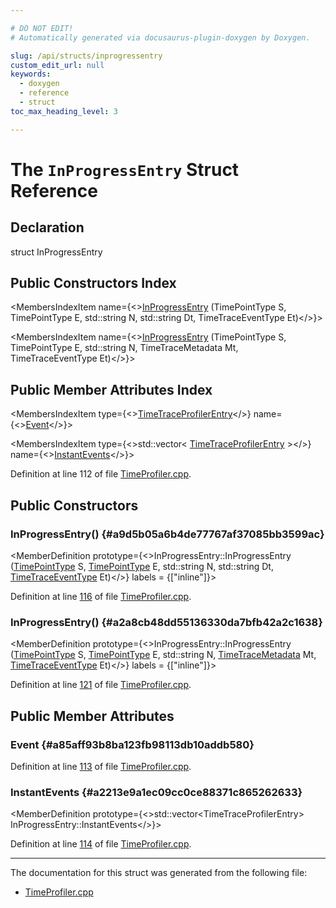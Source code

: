 ```yaml
---

# DO NOT EDIT!
# Automatically generated via docusaurus-plugin-doxygen by Doxygen.

slug: /api/structs/inprogressentry
custom_edit_url: null
keywords:
  - doxygen
  - reference
  - struct
toc_max_heading_level: 3

---
```





# The `InProgressEntry` Struct Reference

<DoxygenPage pluginConfig={pluginConfig}>



## Declaration

<CodeBlock>struct InProgressEntry</CodeBlock>

## Public Constructors Index

<MembersIndex>

<MembersIndexItem
  name={<><a href="#a9d5b05a6b4de77767af37085bb3599ac">InProgressEntry</a> (TimePointType S, TimePointType E, std::string N, std::string Dt, TimeTraceEventType Et)</>}>
</MembersIndexItem>

<MembersIndexItem
  name={<><a href="#a2a8cb48dd55136330da7bfb42a2c1638">InProgressEntry</a> (TimePointType S, TimePointType E, std::string N, TimeTraceMetadata Mt, TimeTraceEventType Et)</>}>
</MembersIndexItem>

</MembersIndex>

## Public Member Attributes Index

<MembersIndex>

<MembersIndexItem
  type={<><a href="/docs/api/structs/llvm/timetraceprofilerentry">TimeTraceProfilerEntry</a></>}
  name={<><a href="#a85aff93b8ba123fb98113db10addb580">Event</a></>}>
</MembersIndexItem>

<MembersIndexItem
  type={<>std::vector&lt; <a href="/docs/api/structs/llvm/timetraceprofilerentry">TimeTraceProfilerEntry</a> &gt;</>}
  name={<><a href="#a2213e9a1ec09cc0ce88371c865262633">InstantEvents</a></>}>
</MembersIndexItem>

</MembersIndex>


Definition at line 112 of file <a href="/docs/api/files/lib/lib/support/timeprofiler-cpp">TimeProfiler.cpp</a>.

<SectionDefinition>

## Public Constructors

### InProgressEntry() {#a9d5b05a6b4de77767af37085bb3599ac}

<MemberDefinition
  prototype={<>InProgressEntry::InProgressEntry (<a href="/docs/api/namespaces/anonymous-timeprofiler-cpp-/#a9425994e75f5dcc5ab3062d317f1756f">TimePointType</a> S, <a href="/docs/api/namespaces/anonymous-timeprofiler-cpp-/#a9425994e75f5dcc5ab3062d317f1756f">TimePointType</a> E, std::string N, std::string Dt, <a href="/docs/api/namespaces/llvm/#aad35af14abc5748960dd055e5c04aa41">TimeTraceEventType</a> Et)</>}
  labels = {["inline"]}>

Definition at line <a href="/docs/api/files/lib/lib/support/timeprofiler-cpp/#l00116">116</a> of file <a href="/docs/api/files/lib/lib/support/timeprofiler-cpp">TimeProfiler.cpp</a>.
</MemberDefinition>

### InProgressEntry() {#a2a8cb48dd55136330da7bfb42a2c1638}

<MemberDefinition
  prototype={<>InProgressEntry::InProgressEntry (<a href="/docs/api/namespaces/anonymous-timeprofiler-cpp-/#a9425994e75f5dcc5ab3062d317f1756f">TimePointType</a> S, <a href="/docs/api/namespaces/anonymous-timeprofiler-cpp-/#a9425994e75f5dcc5ab3062d317f1756f">TimePointType</a> E, std::string N, <a href="/docs/api/structs/llvm/timetracemetadata">TimeTraceMetadata</a> Mt, <a href="/docs/api/namespaces/llvm/#aad35af14abc5748960dd055e5c04aa41">TimeTraceEventType</a> Et)</>}
  labels = {["inline"]}>

Definition at line <a href="/docs/api/files/lib/lib/support/timeprofiler-cpp/#l00121">121</a> of file <a href="/docs/api/files/lib/lib/support/timeprofiler-cpp">TimeProfiler.cpp</a>.
</MemberDefinition>

</SectionDefinition>

<SectionDefinition>

## Public Member Attributes

### Event {#a85aff93b8ba123fb98113db10addb580}

<MemberDefinition
  prototype="TimeTraceProfilerEntry InProgressEntry::Event">

Definition at line <a href="/docs/api/files/lib/lib/support/timeprofiler-cpp/#l00113">113</a> of file <a href="/docs/api/files/lib/lib/support/timeprofiler-cpp">TimeProfiler.cpp</a>.
</MemberDefinition>

### InstantEvents {#a2213e9a1ec09cc0ce88371c865262633}

<MemberDefinition
  prototype={<>std::vector&lt;TimeTraceProfilerEntry&gt; InProgressEntry::InstantEvents</>}>

Definition at line <a href="/docs/api/files/lib/lib/support/timeprofiler-cpp/#l00114">114</a> of file <a href="/docs/api/files/lib/lib/support/timeprofiler-cpp">TimeProfiler.cpp</a>.
</MemberDefinition>

</SectionDefinition>

<hr/>

The documentation for this struct was generated from the following file:

<ul>
<li><a href="/docs/api/files/lib/lib/support/timeprofiler-cpp">TimeProfiler.cpp</a></li>
</ul>

</DoxygenPage>
